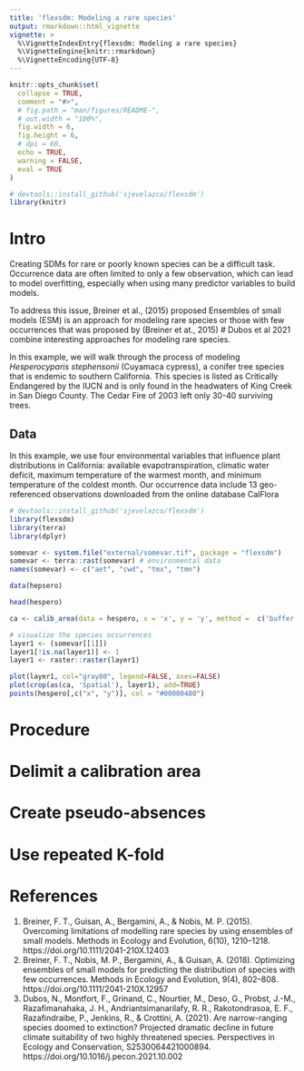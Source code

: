 ---
title: 'flexsdm: Modeling a rare species'
output: rmarkdown::html_vignette
vignette: >
  %\VignetteIndexEntry{flexsdm: Modeling a rare species}
  %\VignetteEngine{knitr::rmarkdown}
  %\VignetteEncoding{UTF-8}
---

```{r, include = FALSE}
knitr::opts_chunk$set(
  collapse = TRUE,
  comment = "#>",
  # fig.path = "man/figures/README-",
  # out.width = "100%",
  fig.width = 6,
  fig.height = 6,
  # dpi = 60,
  echo = TRUE,
  warning = FALSE,
  eval = TRUE
)
```

```{r dependencies, include = FALSE}
# devtools::install_github('sjevelazco/flexsdm')
library(knitr)
```

# Intro

Creating SDMs for rare or poorly known species can be a difficult task. Occurrence data are often limited to only a few observation, which can lead to model overfitting, especially when using many predictor variables to build models. 

To address this issue, Breiner et al., (2015) proposed Ensembles of small models (ESM) is an approach for modeling rare species or those with few occurrences that was proposed by (Breiner et at., 2015)
# Dubos et al 2021 combine interesting approaches for modeling rare species.


In this example, we will walk through the process of modeling *Hesperocyparis stephensonii* (Cuyamaca cypress), a conifer tree species that is endemic to southern California. This species is listed as Critically Endangered by the IUCN and is only found in the headwaters of King Creek in San Diego County. The Cedar Fire of 2003 left only 30-40 surviving trees.  


## Data

In this example, we use four environmental variables that influence plant distributions in California: available evapotranspiration, climatic water deficit, maximum temperature of the warmest month, and minimum temperature of the coldest month. Our occurrence data include 13 geo-referenced observations downloaded from the online database CalFlora 

```{r raw data, message=FALSE}
# devtools::install_github('sjevelazco/flexsdm')
library(flexsdm)
library(terra)
library(dplyr)

somevar <- system.file("external/somevar.tif", package = "flexsdm")
somevar <- terra::rast(somevar) # environmental data
names(somevar) <- c("aet", "cwd", "tmx", "tmn")

data(hepsero)

head(hespero)

ca <- calib_area(data = hespero, x = 'x', y = 'y', method =  c('buffer', width=100000), crs = crs(somevar)) # create a calibration area with 100 km buffer around occurrence points

# visualize the species occurrences
layer1 <- (somevar[[1]])
layer1[!is.na(layer1)] <- 1
layer1 <- raster::raster(layer1)

plot(layer1, col="gray80", legend=FALSE, axes=FALSE)
plot(crop(as(ca, 'Spatial'), layer1), add=TRUE)
points(hespero[,c("x", "y")], col = "#00000480")
```



# Procedure

# Delimit a calibration area
# Create pseudo-absences
# Use repeated K-fold


# References
1. Breiner, F. T., Guisan, A., Bergamini, A., & Nobis, M. P. (2015). Overcoming limitations of modelling rare species by using ensembles of small models. Methods in Ecology and Evolution, 6(10), 1210–1218. https://doi.org/10.1111/2041-210X.12403
2. Breiner, F. T., Nobis, M. P., Bergamini, A., & Guisan, A. (2018). Optimizing ensembles of small models for predicting the distribution of species with few occurrences. Methods in Ecology and Evolution, 9(4), 802–808. https://doi.org/10.1111/2041-210X.12957
3. Dubos, N., Montfort, F., Grinand, C., Nourtier, M., Deso, G., Probst, J.-M., Razafimanahaka, J. H., Andriantsimanarilafy, R. R., Rakotondrasoa, E. F., Razafindraibe, P., Jenkins, R., & Crottini, A. (2021). Are narrow-ranging species doomed to extinction? Projected dramatic decline in future climate suitability of two highly threatened species. Perspectives in Ecology and Conservation, S2530064421000894. https://doi.org/10.1016/j.pecon.2021.10.002



